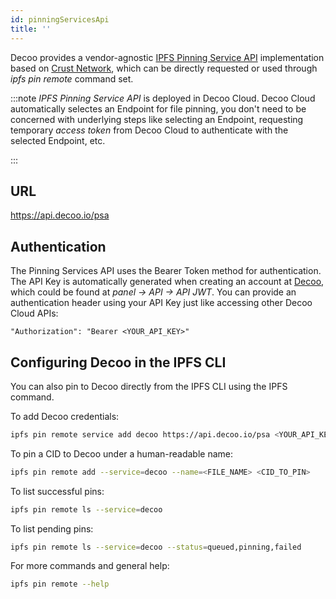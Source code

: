 ```yaml
---
id: pinningServicesApi
title: ''
---
```


Decoo provides a vendor-agnostic [IPFS Pinning Service API](https://ipfs.github.io/pinning-services-api-spec) implementation based on [Crust Network](https://crust.network), which can be directly requested or used through *ipfs pin remote* command set.

:::note
*IPFS Pinning Service API* is deployed in Decoo Cloud. Decoo Cloud automatically selectes an Endpoint for file pinning, you don't need to be concerned with underlying steps like selecting an Endpoint, requesting temporary *access token* from Decoo Cloud to authenticate with the selected Endpoint, etc.

:::

## URL
https://api.decoo.io/psa

## Authentication
The Pinning Services API uses the Bearer Token method for authentication. The API Key is automatically generated when creating an account at [Decoo](https://decoo.io), which could be found at *panel -> API -> API JWT*. You can provide an authentication header using your API Key just like accessing other Decoo Cloud APIs:
```
"Authorization": "Bearer <YOUR_API_KEY>"
```

## Configuring Decoo in the IPFS CLI
You can also pin to Decoo directly from the IPFS CLI using the IPFS command.

To add Decoo credentials:
```sh
ipfs pin remote service add decoo https://api.decoo.io/psa <YOUR_API_KEY>
```

To pin a CID to Decoo under a human-readable name:
```sh
ipfs pin remote add --service=decoo --name=<FILE_NAME> <CID_TO_PIN>
```

To list successful pins:
```sh
ipfs pin remote ls --service=decoo
```

To list pending pins:
```sh
ipfs pin remote ls --service=decoo --status=queued,pinning,failed
```

For more commands and general help:
```sh
ipfs pin remote --help
```
